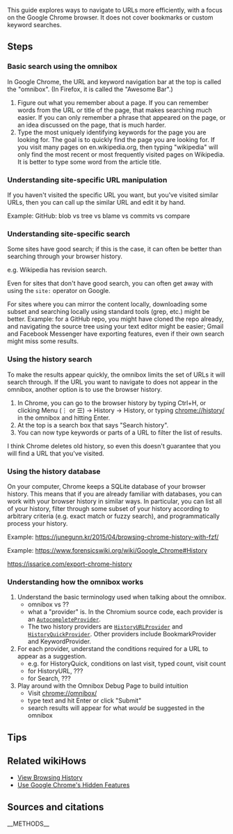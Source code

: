 This guide explores ways to navigate to URLs more efficiently, with a focus on the Google Chrome browser. It does not cover bookmarks or custom keyword searches.

==Steps==

===Basic search using the omnibox===

In Google Chrome, the URL and keyword navigation bar at the top is called the "omnibox". (In Firefox, it is called the "Awesome Bar".)

# Figure out what you remember about a page. If you can remember words from the URL or title of the page, that makes searching much easier. If you can only remember a phrase that appeared on the page, or an idea discussed on the page, that is much harder.
# Type the most uniquely identifying keywords for the page you are looking for. The goal is to quickly find the page you are looking for. If you visit many pages on en.wikipedia.org, then typing "wikipedia" will only find the most recent or most frequently visited pages on Wikipedia. It is better to type some word from the article title.

===Understanding site-specific URL manipulation===

If you haven't visited the specific URL you want, but you've visited similar URLs, then you can call up the similar URL and edit it by hand.

Example: GitHub: blob vs tree vs blame vs commits vs compare

===Understanding site-specific search===

Some sites have good search; if this is the case, it can often be better than searching through your browser history.

e.g. Wikipedia has revision search.

Even for sites that don't have good search, you can often get away with using the <code>site:</code> operator on Google.

For sites where you can mirror the content locally, downloading some subset and searching locally using standard tools (grep, etc.) might be better. Example: for a GitHub repo, you might have cloned the repo already, and navigating the source tree using your text editor might be easier; Gmail and Facebook Messenger have exporting features, even if their own search might miss some results.

===Using the history search===

To make the results appear quickly, the omnibox limits the set of URLs it will search through. If the URL you want to navigate to does not appear in the omnibox, another option is to use the browser history.

# In Chrome, you can go to the browser history by typing Ctrl+H, or clicking Menu (⋮ or ☰) → History → History, or typing chrome://history/ in the omnibox and hitting Enter.
# At the top is a search box that says "Search history".
# You can now type keywords or parts of a URL to filter the list of results.

I think Chrome deletes old history, so even this doesn't guarantee that you will find a URL that you've visited.

===Using the history database===

On your computer, Chrome keeps a SQLite database of your browser history. This means that if you are already familiar with databases, you can work with your browser history in similar ways. In particular, you can list all of your history, filter through some subset of your history according to arbitrary criteria (e.g. exact match or fuzzy search), and programmatically process your history.

Example: https://junegunn.kr/2015/04/browsing-chrome-history-with-fzf/

Example: https://www.forensicswiki.org/wiki/Google_Chrome#History

https://issarice.com/export-chrome-history

===Understanding how the omnibox works===

# Understand the basic terminology used when talking about the omnibox.
#* omnibox vs ??
#* what a "provider" is. In the Chromium source code, each provider is an [https://cs.chromium.org/chromium/src/components/omnibox/browser/autocomplete_provider.h?l=129&rcl=aa6aaad888ee4619f709de684992cac9b5d69075 <code>AutocompleteProvider</code>].
#* The two history providers are [https://cs.chromium.org/chromium/src/components/omnibox/browser/history_url_provider.h?l=190&rcl=aa6aaad888ee4619f709de684992cac9b5d69075 <code>HistoryURLProvider</code>] and [https://cs.chromium.org/chromium/src/components/omnibox/browser/history_quick_provider.h?l=25&rcl=aa6aaad888ee4619f709de684992cac9b5d69075 <code>HistoryQuickProvider</code>]. Other providers include BookmarkProvider and KeywordProvider.
# For each provider, understand the conditions required for a URL to appear as a suggestion.
#* e.g. for HistoryQuick, conditions on last visit, typed count, visit count
#* for HistoryURL, ???
#* for Search, ???
# Play around with the Omnibox Debug Page to build intuition
#* Visit chrome://omnibox/
#* type text and hit Enter or click "Submit"
#* search results will appear for what ''would'' be suggested in the omnibox

==Tips==

==Related wikiHows==

* [[View Browsing History]]
* [[Use Google Chrome's Hidden Features]]

== Sources and citations ==
{{reflist}}
__METHODS__
